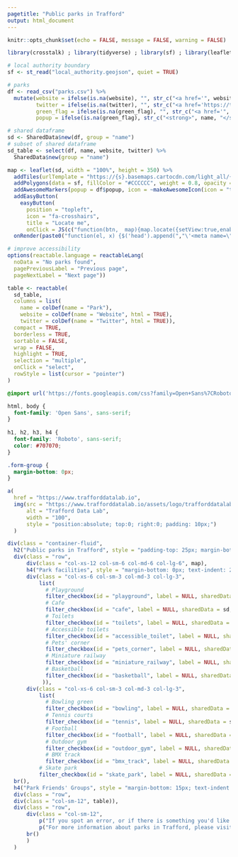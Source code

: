 ```yaml
---
pagetitle: "Public parks in Trafford"
output: html_document
---
```


```r
knitr::opts_chunk$set(echo = FALSE, message = FALSE, warning = FALSE)

library(crosstalk) ; library(tidyverse) ; library(sf) ; library(leaflet) ; library(leaflet.extras) ; library(reactable) ; library(shiny) ; library(htmlwidgets) ; library(htmltools)

# local authority boundary
sf <- st_read("local_authority.geojson", quiet = TRUE)

# parks
df <- read_csv("parks.csv") %>% 
  mutate(website = ifelse(is.na(website), "", str_c("<a href='", website, "'target='_blank'>", str_remove(website, "http://www.|https://www.|www.|http://|https://"), "</a>")),
         twitter = ifelse(is.na(twitter), "", str_c("<a href='https://twitter.com/", twitter, "' target='_blank'>@", twitter, "</a>")),
         green_flag = ifelse(is.na(green_flag), "", str_c("<a href='", green_flag, "'target='_blank'>Green Flag Award winner</a>")),
         popup = ifelse(is.na(green_flag), str_c("<strong>", name, "</strong>") %>% map(HTML), str_c("<strong>", name, "</strong><br/>", green_flag) %>% map(HTML)))

# shared dataframe
sd <- SharedData$new(df, group = "name")
# subset of shared dataframe
sd_table <- select(df, name, website, twitter) %>%
  SharedData$new(group = "name")
```

```r
map <- leaflet(sd, width = "100%", height = 350) %>%
  addTiles(urlTemplate = "https://{s}.basemaps.cartocdn.com/light_all/{z}/{x}/{y}{r}.png", attribution = '&copy; <a href="https://www.openstreetmap.org/copyright">OpenStreetMap</a> contributors &copy; <a href="https://carto.com/attributions">CARTO</a> | <a href="https://www.ons.gov.uk/methodology/geography/licences">Contains OS data © Crown copyright and database right (2020)</a>', options = tileOptions(minZoom = 11, maxZoom = 18)) %>%
  addPolygons(data = sf, fillColor = "#CCCCCC", weight = 0.8, opacity = 1, color = "#212121") %>%  
  addAwesomeMarkers(popup = df$popup, icon = ~makeAwesomeIcon(icon = "tree-deciduous", library = "glyphicon", iconColor = "#006d2c", markerColor = "lightgreen")) %>%
  addEasyButton(
    easyButton(
      position = "topleft",
      icon = "fa-crosshairs",
      title = "Locate me",
      onClick = JS(c("function(btn,  map){map.locate({setView:true,enableHighAccuracy: true })}")))) %>% 
  onRender(paste0("function(el, x) {$('head').append(","\'<meta name=\"viewport\" content=\"width=device-width, initial-scale=1.0\">\'",");}"))
```

```r
# improve accessibility
options(reactable.language = reactableLang(
  noData = "No parks found",
  pagePreviousLabel = "Previous page",
  pageNextLabel = "Next page"))

table <- reactable(
  sd_table,
  columns = list(
    name = colDef(name = "Park"),
    website = colDef(name = "Website", html = TRUE),
    twitter = colDef(name = "Twitter", html = TRUE)),
  compact = TRUE,
  borderless = TRUE,
  sortable = FALSE,
  wrap = FALSE,
  highlight = TRUE,
  selection = "multiple",
  onClick = "select",
  rowStyle = list(cursor = "pointer")
)
```

```css
@import url('https://fonts.googleapis.com/css?family=Open+Sans%7CRoboto');

html, body {
  font-family: 'Open Sans', sans-serif;
}
        
h1, h2, h3, h4 {
  font-family: 'Roboto', sans-serif;
  color: #707070;
}

.form-group {
  margin-bottom: 0px;
}
```

```r
a(
  href = "https://www.trafforddatalab.io", 
  img(src = "https://www.trafforddatalab.io/assets/logo/trafforddatalab_logo.svg", 
      alt = "Trafford Data Lab", 
      width = "100",
      style = "position:absolute; top:0; right:0; padding: 10px;")
  )
```

```r
div(class = "container-fluid",
  h2("Public parks in Trafford", style = "padding-top: 25px; margin-bottom: 20px;"),
  div(class = "row",
      div(class = "col-xs-12 col-sm-6 col-md-6 col-lg-6", map),
      h4("Park facilities", style = "margin-bottom: 0px; text-indent: 2em;"),
      div(class = "col-xs-6 col-sm-3 col-md-3 col-lg-3", 
          list(
            # Playground
            filter_checkbox(id = "playground", label = NULL, sharedData = sd, group = ~ifelse(playground == 1, "Playground", NA), inline = TRUE),
            # Cafe
            filter_checkbox(id = "cafe", label = NULL, sharedData = sd, group = ~ifelse(cafe == 1, "Cafe", NA), inline = TRUE),
            # Toilets
            filter_checkbox(id = "toilets", label = NULL, sharedData = sd, group = ~ifelse(toilets == 1, "Toilets", NA), inline = TRUE),
            # Accessible toilets
            filter_checkbox(id = "accessible_toilet", label = NULL, sharedData = sd, group = ~ifelse(accessible_toilet == 1, "Accessible toilet", NA), inline = TRUE),
            # Pets' corner
            filter_checkbox(id = "pets_corner", label = NULL, sharedData = sd, group = ~ifelse(pets_corner == 1, "Pets' corner", NA), inline = TRUE),
            # Miniature railway
            filter_checkbox(id = "miniature_railway", label = NULL, sharedData = sd, group = ~ifelse(miniature_railway == 1, "Miniature railway", NA), inline = TRUE),
            # Basketball
            filter_checkbox(id = "basketball", label = NULL, sharedData = sd, group = ~ifelse(basketball == 1, "Basketball", NA), inline = TRUE)
           )),
      div(class = "col-xs-6 col-sm-3 col-md-3 col-lg-3", 
          list(
            # Bowling green
            filter_checkbox(id = "bowling", label = NULL, sharedData = sd, group = ~ifelse(bowling == 1, "Bowling green", NA), inline = TRUE),
            # Tennis courts
            filter_checkbox(id = "tennis", label = NULL, sharedData = sd, group = ~ifelse(tennis == 1, "Tennis courts", NA), inline = TRUE),
            # Football
            filter_checkbox(id = "football", label = NULL, sharedData = sd, group = ~ifelse(football == 1, "Football pitches", NA), inline = TRUE),
            # Outdoor gym
            filter_checkbox(id = "outdoor_gym", label = NULL, sharedData = sd, group = ~ifelse(outdoor_gym == 1, "Outdoor gym", NA), inline = TRUE),
            # BMX track
            filter_checkbox(id = "bmx_track", label = NULL, sharedData = sd, group = ~ifelse(bmx_track == 1, "BMX track", NA), inline = TRUE)),
          # Skate park
          filter_checkbox(id = "skate_park", label = NULL, sharedData = sd, group = ~ifelse(skate_park == 1, "Skate park", NA), inline = TRUE))),
  br(),
  h4("Park Friends' Groups", style = "margin-bottom: 15px; text-indent: 2.2em;"),
  div(class = "row",
  div(class = "col-sm-12", table)),
  div(class = "row",
      div(class = "col-sm-12", 
          p("If you spot an error, or if there is something you'd like to see added, please contact us at", a("infotrafford@trafford.gov.uk", href = 'mailto:infotrafford@trafford.gov.uk')), 
          p("For more information about parks in Trafford, please visit", a("trafford.gov.uk/parks", href = 'https://www.trafford.gov.uk/parks', target = "_blank"))),
      br()
      )
  )
```
